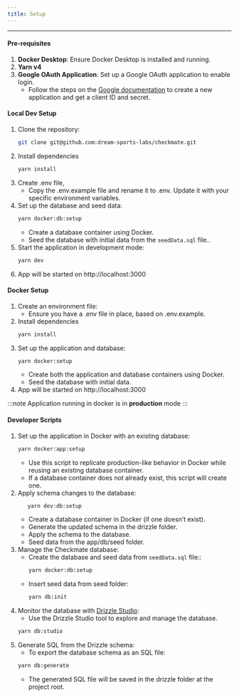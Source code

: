 ```yaml
---
title: Setup
---
```



---

#### Pre-requisites

1. **Docker Desktop**: Ensure Docker Desktop is installed and running.
2. **Yarn v4**
3. **Google OAuth Application**: Set up a Google OAuth application to enable login.
   - Follow the steps on the [Google documentation](https://developers.google.com/identity/protocols/oauth2/web-server#creatingcred) to create a new application and get a client ID and secret.

#### Local Dev Setup

<Steps>

1. Clone the repository:
   ```sh frame="none"
   git clone git@github.com:dream-sports-labs/checkmate.git
   ```
2. Install dependencies
   ```sh frame="none"
   yarn install
   ```
3. Create .env file,
   - Copy the .env.example file and rename it to .env. Update it with your specific environment variables.
4. Set up the database and seed data:
   ```sh frame="none"
   yarn docker:db:setup
   ```
   - Create a database container using Docker.
   - Seed the database with initial data from the `seedData.sql` file..
5. Start the application in development mode:
   ```sh frame="none"
   yarn dev
   ```
6. App will be started on http://localhost:3000

</Steps>

#### Docker Setup

<Steps>

1. Create an environment file:
   - Ensure you have a .env file in place, based on .env.example.
2. Install dependencies
   ```sh frame="none"
   yarn install
   ```
3. Set up the application and database:
   ```sh frame="none"
   yarn docker:setup
   ```
   - Create both the application and database containers using Docker.
   - Seed the database with initial data.
4. App will be started on http://localhost:3000

</Steps>

:::note
Application running in docker is in **production** mode
:::

#### Developer Scripts

1. Set up the application in Docker with an existing database:
   ```sh frame="none"
   yarn docker:app:setup
   ```
   - Use this script to replicate production-like behavior in Docker while reusing an existing database container.
   - If a database container does not already exist, this script will create one.
2. Apply schema changes to the database:
   ```sh frame="none"
      yarn dev:db:setup
   ```
   - Create a database container in Docker (if one doesn’t exist).
   - Generate the updated schema in the drizzle folder.
   - Apply the schema to the database.
   - Seed data from the app/db/seed folder.
3. Manage the Checkmate database:
   - Create the database and seed data from `seedData.sql` file::
     ```sh frame="none"
     yarn docker:db:setup
     ```
   - Insert seed data from seed folder:
     ```sh frame="none"
     yarn db:init
     ```
4. Monitor the database with [Drizzle Studio](https://orm.drizzle.team/docs/overview):
   - Use the Drizzle Studio tool to explore and manage the database.
   ```sh frame="none"
   yarn db:studio
   ```
5. Generate SQL from the Drizzle schema:
   - To export the database schema as an SQL file:
   ```sh frame="none"
   yarn db:generate
   ```
   - The generated SQL file will be saved in the drizzle folder at the project root.
